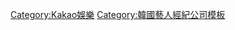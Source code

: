 {{Navbox
| name  = Kakao娛樂
| title = [[Kakao娛樂]] 
| titlestyle= background:#9999ff
| groupstyle = width:5em; background:#fde5e1
| liststyle =width:auto;
| bodyclass = hlist
| state = {{{state<includeonly>|autocollapse</includeonly>}}}
| above =首爾唱片 &rarr; YBM首爾唱片 &rarr; LOEN娛樂 &rarr; [[Kakao M]]&rarr; '''[[Kakao娛樂]]'''
| abovestyle =background:#fde5e1

| group1 = 代表人物
| list1  = 
{{Navbox|child
| groupstyle = width:5em; background:#fde5e1
  
| group1 =[[Kakao娛樂]]
  | list1  =
*閔榮彬<small>（創辦人）</small>
*李帝旭<small>（代表理事）</small>

| group2 =[[FAVE娛樂]]
  | list2  =
*趙英哲<small>（代表理事）</small> 

  | group3 = [[STARSHIP娛樂]]
  | list3  =
*金時代<small>（代表理事）</small>
*徐賢珠<small>（理事）</small> 

  | group4 =  作詞家
  | list4  =
* {{link-ko|G.Gorilla|G.고릴라}}
* [[Ra.D]]
* [[金伊娜]]
* 李民秀
* [[IU (歌手)|IU]]

| group5 = 製作人
  | list5  =
* {{link-ko|G.Gorilla|G.고릴라}}
* [[Ra.D]]
* [[KZ]]
* 趙英哲
* 李民秀
* 黃秀兒
* 元澤研
}}   

| group3 = {{link-en|LOEN娛樂品牌列表|List of LOEN Entertainment labels|經紀公司}}
| list3 = {{Navbox|child
| groupstyle = width:5em; background:#fde5e1
  |image = 

  | group1 = [[Kakao娛樂]]
  | list1  ={{Navbox|child
    | group2 = 演員
    | list2 =
*[[金錫勛]]
*[[趙漢善]]
*[[李政赫]]
*[[姜福音]]
}}

  | group2 = [[STARSHIP娛樂]]
  | list2  = {{Template:STARSHIP娱乐|child}}

  | group3 = [[IST娛樂]]
  | list3  ={{Template:IST娛樂}}

  | group4 = [[EDAM娛樂]]
  | list4  ={{Navbox|child
    | group1     = 歌手
    | list1      = 
*[[IU (歌手)|IU]]
}}

 | group5 =[[Flex M]]
  | list5  ={{Navbox|child
    | group1 = 歌手
    | list1  =
*李承哲
*[[韓勝允]]
*{{link-ko|ZIA|지아 (1986년)}} 
*FIL
*Choi Hyo In 
}}

 | group6 =[[Bluedot娛樂]]
  | list6  ={{Navbox|child
    | group1 = 歌手
    | list1  =
*[[林智敏 (歌手)|林智敏]]
*[[JUST B]]
}}

 | group7 =[[Antenna (韓國公司)|Antenna]]
  | list7  ={{Template:Antenna}}

 | group8 =[[High Up娛樂]]
  | list8  ={{Navbox|child
    | group1 = 歌手
    | list1  =
*415
*[[STAYC]]
}}

}}

| group4 = {{link-en|LOEN娛樂品牌列表|List of LOEN Entertainment labels|演員公司}}
| list4 = {{Navbox|child
| groupstyle = width:5em; background:#fde5e1
  |image = 

  | group1 =[[E&T Story娛樂]]
  | list1  ={{Navbox|child
    | group1     = 演員
    | list1      =
*신현승
*안수민
}}

 | group2 =[[BH娛樂]]
  | list2  ={{BH Entertainment}}

 | group3=[[Management SOOP]]
  | list3  ={{Management SOOP}}

 | group4 =[[J Wide Company]]
  | list4  ={{J,Wide-Company}}

| group5=[[Awesome娛樂]]
  | list5={{Awesome娛樂}}

 | group6 =[[VAST娛樂]]
  | list6  = {{VAST娛樂}}
}}

| group5 = {{link-en|LOEN娛樂品牌列表|List of LOEN Entertainment labels|模特公司}}
| list5 = {{Navbox|child
| groupstyle = width:5em; background:#fde5e1
  |image = 

| group1=[[Ready娛樂]]
  | list1=[[Ready娛樂]]
}}

| group6 = {{link-en|LOEN娛樂品牌列表|List of LOEN Entertainment labels|製作公司}}
| list6 = {{Navbox|child
| groupstyle = width:5em; background:#fde5e1
  |image = 

| group1=電視劇製作
  | list1=
{{Studio Dragon Corporation}}
{{MEGA MONSTER}}
* Kakao M製作
* [[Krispy Studio]]
* Logos Film製作
* STORY & PICTURES MEDIA
* Baram Pictures

| group2=電影製作
  | list2=
* Moonlight Film
* Sanai Pictures

| group3=表演製作
  | list3=
* Shownote
}}

| group7= [[LOEN娛樂#代理發行作品|合作夥伴]]
| list7 = 
* [[Amoeba文化]]
* [[Blueprint音樂]]
* [[Big Hit娛樂]]
* [[Brand New音樂]]
* [[Brave娛樂]]
* [[C-JeS娛樂]]
* [[CS Happy娛樂]]
* [[Caesars媒體]]
* [[Choeun娛樂]]
* [[Clef Crew]]
* [[Cube娛樂]]
* [[DI娛樂]]
* [[DSP媒體|DSP傳媒]]
* [[Double Kick娛樂]]
* {{link-ko|DreamTea娛樂|드림티 엔터테인먼트}}
* [[Drug唱片]]
* [[Eru娛樂]]
* [[Evolution音樂]]
* [[Fantagio]]
* [[FNC娛樂]]
* [[GNG製作]]
* [[Good Fellas娛樂]]
* [[H2 Media]]<small>（H2娛樂前身）</small>
* [[HMG娛樂]]
* [[Happy Face Entertainment|Happyface娛樂]]
* [[Hook娛樂]]
* [[Hoyaspotainment]]
* [[Imaginian]]
* {{link-ko|珍兒娛樂|태진아}}
* [[JJ Holic媒體]]
* [[Jungle娛樂]]
* [[韓國放送公社]] 
* [[Kairos Enterprise]]
* [[Keyeast]]
* [[KOEN娛樂]]
* {{link-ko|Leessang Company|리쌍컴퍼니}}
* [[MBK Entertainment|MBK娛樂]]
* [[Music K娛樂]]
* [[Music&New]] 
* [[Music Farm]]
* [[MYSTIC89]]
* [[NAP娛樂]]
* [[NEGANETWORK]]
* [[Nextar娛樂]]
* [[Pledis娛樂]]
* [[Polaris娛樂]]
* [[Pure娛樂]]
* [[Quan娛樂]]
* {{link-en|SBS內容樞紐|SBS Contents Hub}} 
* [[Soul Shop娛樂]]
* [[Source音樂]]
* [[Stardom娛樂]]<small>（Brand New Stardom前身）</small> 
* [[Starhaus娛樂]]
* [[Starline娛樂]]
* [[TOP媒體]]
* [[TS娛樂]]
* [[Woollim娛樂]]
* [[WM娛樂]]
* [[WS娛樂]]
* [[YNB娛樂]]
* [[YMC娛樂]]

|group8 = 電視劇作品
|list8 =
* [[怎樣的離別]]

| group9 = 關係企業
| list9 =
* {{link-en|駿麒投資|Affinity Equity Partners}}（2013至今）
* [[SK集團]]（2005至今）
*[[RealNetworks]]
* [[YBM集團]]（1978-2005）

| group10 = 相關服務
| list10 =
* {{link-en|LOEN TV}}
* [[Melon]]
** [[甜瓜音樂獎]]
* {{link-ko|Kakao TV|카카오TV}}
| belowstyle =background:#9999ff
| below =[[Kakao M代理發行作品列表]]

| tracking = <includeonly>no</includeonly>
}}<noinclude>
{{collapsible option}}
[[Category:Kakao娛樂]]
[[Category:韓國藝人經紀公司模板]]
</noinclude>
